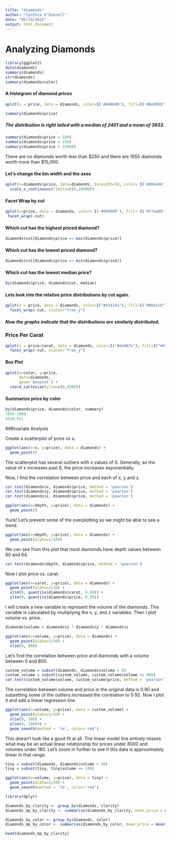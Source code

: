 ```yaml
---
title: "diamonds"
author: "Cynthia O'Donnell"
date: "05/29/2015"
output: html_document
---
```


# Analyzing Diamonds

```r
library(ggplot2)
data(diamonds)
summary(diamonds)
str(diamonds)
summary(diamonds$color)
```

#### A histogram of diamond prices

```r
qplot(x = price, data = diamonds, color=I('#040600'), fill=I('#8e0050'))
```
```r
summary(diamonds$price)
```

##### The distribution is right tailed with a median of 2401 and a mean of 3933.

```r
summary(diamonds$price < 500)
summary(diamonds$price < 250)
summary(diamonds$price > 15000)
```
There are no diamonds worth less than $250 and there are 1655 diamonds worth more than $15,000.

#### Let's change the bin width and the axes
```r
qplot(x=diamonds$price, data=diamonds, binwidth=50, color= I('#064e06')) +
  scale_x_continuous(limits=c(0,10000))
```

#### Facet Wrap by cut
```r
qplot(x=price, data = diamonds, color= I('#999999'), fill= I('#ffaa00')) +
 facet_wrap(~cut)
```
#### Which cut has the highest priced diamond?
```r
diamonds$cut[diamonds$price == max(diamonds$price)]
```
#### Which cut has the lowest priced diamond?
```r
diamonds$cut[diamonds$price == min(diamonds$price)]
```
#### Which cut has the lowest median price?
```r
by(diamonds$price, diamonds$cut, median)
```
#### Lets look into the relative price distributions by cut again.
```r
qplot(x = price, data = diamonds, color=I("#414141"), fill=I("#0641c8")) + 
  facet_wrap(~cut, scales="free_y")
```
##### Now the graphs indicate that the distributions are similarly distributed.

### Price Per Carat
```r
qplot(x = price/carat, data = diamonds, color=I("#de007e"), fill=I("#414141"), binwidth = 10) + 
  facet_wrap(~cut, scales="free_y")
```
#### Box Plot
```r
qplot(x=color, y=price, 
      data=diamonds,
      geom='boxplot') +
  coord_cartesian(ylim=c(0,8500))
```
#### Summarize price by color
```r
by(diamonds$price, diamonds$color, summary)
7695-1860
4214-911

```
##Bivariate Analysis

Create a scatterplot of price vs x.
```r
ggplot(aes(x=x, y=price), data = diamonds) +
  geom_point()
```
The scatterplot has several outliers with x values of 0.  Generally, as the value of x increases past 6, the price increases exponentially.

Now, I find the correlation between price and each of x, y and z.
```r
cor.test(diamonds$x, diamonds$price, method = 'pearson')
cor.test(diamonds$y, diamonds$price, method = 'pearson')
cor.test(diamonds$z, diamonds$price, method = 'pearson')
```

```r
ggplot(aes(x=depth, y=price), data = diamonds) +
  geom_point()
```
Yuck!  Let's prevent some of the overplotting so we might be able to see a trend.

```r
ggplot(aes(x=depth, y=price), data = diamonds) +
  geom_point(alpha=1/100)
```
We can see from this plot that most diamonds have depth values between 60 and 64.

```r
cor.test(diamonds$depth, diamonds$price, method = 'pearson')
```
Now I plot price vs. carat.
```r
ggplot(aes(x=carat, y=price), data = diamonds) +
  geom_point(alpha=1/10) +
  xlim(0, quantile(diamonds$carat, 0.99)) +
  ylim(0, quantile(diamonds$price, 0.99))
```
I will create a new variable to represent the volume of the diamonds.  This variable is calculated by multiplying the x, y, and z variables. Then I plot volume vs. price.
```r
diamonds$volume = diamonds$x * diamonds$y * diamonds$z

ggplot(aes(x=volume, y=price), data = diamonds) +
  geom_point(alpha=1/20) +
  xlim(0, 800)
```

Let's find the correlation between price and diamonds with a volume between 0 and 800.
```r
custom_volume = subset(diamonds, diamonds$volume > 0)
custom_volume = subset(custom_volume, custom_volume$volume <= 800)
cor.test(custom_volume$volume, custom_volume$price, method = 'pearson')
```
The correlation between volume and price in the original data is 0.90 and subsetting some of the outliers increased the correlation to 0.92.
Now I plot it and add a linear regression line.

```r
ggplot(aes(x=volume, y=price), data = custom_volume) +
  geom_point(alpha=1/20) +
  xlim(0, 500) +
  ylim(0, 20000) +
  geom_smooth(method = 'lm', color='red')
```
This doesn't look like a good fit at all. The linear model line entirely misses what may be an actual linear relationship for prices under 8000 and volumes under 180. Let's zoom in further to see if this data is approximately linear in that range.

```r
tiny = subset(diamonds, diamonds$volume > 30)
tiny = subset(tiny, tiny$volume <= 180)

ggplot(aes(x=volume, y=price), data = tiny) +
  geom_point(alpha=1/20) +
  geom_smooth(method = 'lm', color='red')
```

```r
library(dplyr)

diamonds_by_clarity <- group_by(diamonds, clarity)
diamonds_mp_by_clarity <- summarise(diamonds_by_clarity, mean_price = mean(price))

diamonds_by_color <- group_by(diamonds, color)
diamonds_mp_by_color <- summarise(diamonds_by_color, mean_price = mean(price))

head(diamonds_mp_by_clarity)
```

